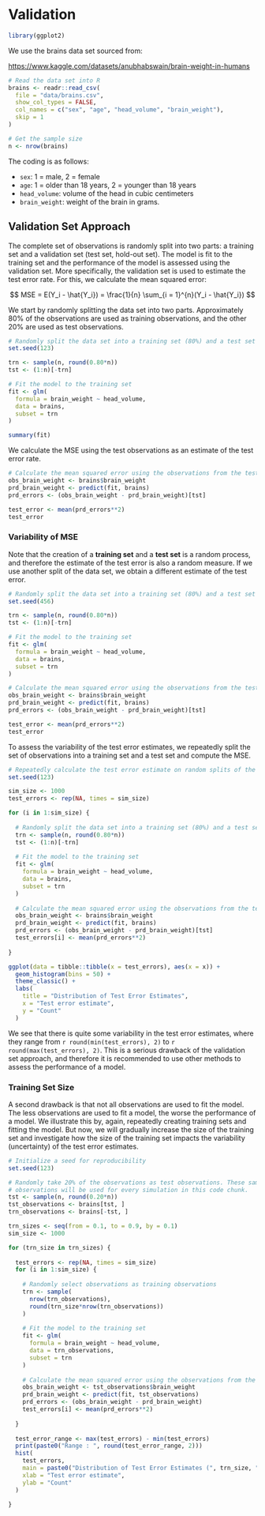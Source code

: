 # Validation

```r
library(ggplot2)
```

We use the brains data set sourced from:

[https://www.kaggle.com/datasets/anubhabswain/brain-weight-in-humans](Kaggle)

```r
# Read the data set into R
brains <- readr::read_csv(
  file = "data/brains.csv",
  show_col_types = FALSE,
  col_names = c("sex", "age", "head_volume", "brain_weight"),
  skip = 1
)

# Get the sample size
n <- nrow(brains)
```

The coding is as follows:

* `sex`: 1 = male, 2 = female
* `age`: 1 = older than 18 years, 2 = younger than 18 years
* `head_volume`: volume of the head in cubic centimeters
* `brain_weight`: weight of the brain in grams.

## Validation Set Approach

The complete set of observations is randomly split into two parts: a training 
set and a validation set (test set, hold-out set). The model is fit to the 
training set and the performance of the model is assessed using the validation 
set. More specifically, the validation set is used to estimate the test error 
rate. For this, we calculate the mean squared error:

$$
MSE = E(Y_i - \hat{Y_i}) = \frac{1}{n} \sum_{i = 1}^{n}(Y_i - \hat{Y_i})
$$

We start by randomly splitting the data set into two parts. Approximately 80% of
the observations are used as training observations, and the other 20% are used
as test observations.

```r
# Randomly split the data set into a training set (80%) and a test set (20%)
set.seed(123)

trn <- sample(n, round(0.80*n))
tst <- (1:n)[-trn]
```

```r
# Fit the model to the training set
fit <- glm(
  formula = brain_weight ~ head_volume,
  data = brains,
  subset = trn
)
```

```r
summary(fit)
```

We calculate the MSE using the test observations as an estimate of the test 
error rate.

```r
# Calculate the mean squared error using the observations from the test set
obs_brain_weight <- brains$brain_weight
prd_brain_weight <- predict(fit, brains)
prd_errors <- (obs_brain_weight - prd_brain_weight)[tst]

test_error <- mean(prd_errors**2)
test_error
```

### Variability of MSE

Note that the creation of a **training set** and a **test set** is a random
process, and therefore the estimate of the test error is also a random measure.
If we use another split of the data set, we obtain a different estimate of the
test error.

```r
# Randomly split the data set into a training set (80%) and a test set (20%)
set.seed(456)

trn <- sample(n, round(0.80*n))
tst <- (1:n)[-trn]

# Fit the model to the training set
fit <- glm(
  formula = brain_weight ~ head_volume,
  data = brains,
  subset = trn
)

# Calculate the mean squared error using the observations from the test set
obs_brain_weight <- brains$brain_weight
prd_brain_weight <- predict(fit, brains)
prd_errors <- (obs_brain_weight - prd_brain_weight)[tst]

test_error <- mean(prd_errors**2)
test_error
```

To assess the variability of the test error estimates, we repeatedly split the
set of observations into a training set and a test set and compute the MSE.

```r
# Repeatedly calculate the test error estimate on random splits of the data
set.seed(123)

sim_size <- 1000
test_errors <- rep(NA, times = sim_size)

for (i in 1:sim_size) {
  
  # Randomly split the data set into a training set (80%) and a test set (20%)
  trn <- sample(n, round(0.80*n))
  tst <- (1:n)[-trn]
  
  # Fit the model to the training set
  fit <- glm(
    formula = brain_weight ~ head_volume,
    data = brains,
    subset = trn
  )
  
  # Calculate the mean squared error using the observations from the test set
  obs_brain_weight <- brains$brain_weight
  prd_brain_weight <- predict(fit, brains)
  prd_errors <- (obs_brain_weight - prd_brain_weight)[tst]
  test_errors[i] <- mean(prd_errors**2)
  
}
```

```r
ggplot(data = tibble::tibble(x = test_errors), aes(x = x)) +
  geom_histogram(bins = 50) +
  theme_classic() +
  labs(
    title = "Distribution of Test Error Estimates",
    x = "Test error estimate",
    y = "Count"
  )
```

We see that there is quite some variability in the test error estimates, where 
they range from `r round(min(test_errors), 2)` to 
`r round(max(test_errors), 2)`. This is a serious drawback of the validation 
set approach, and therefore it is recommended to use other methods to assess 
the performance of a model.

### Training Set Size

A second drawback is that not all observations are used to fit the model. The 
less observations are used to fit a model, the worse the performance of a 
model. We illustrate this by, again, repeatedly creating training sets and 
fitting the model. But now, we will gradually increase the size of the training 
set and investigate how the size of the training set impacts the variability 
(uncertainty) of the test error estimates.

```r
# Initialize a seed for reproducibility
set.seed(123)

# Randomly take 20% of the observations as test observations. These same test 
# observations will be used for every simulation in this code chunk.
tst <- sample(n, round(0.20*n))
tst_observations <- brains[tst, ]
trn_observations <- brains[-tst, ]

trn_sizes <- seq(from = 0.1, to = 0.9, by = 0.1)
sim_size <- 1000

for (trn_size in trn_sizes) {
  
  test_errors <- rep(NA, times = sim_size)
  for (i in 1:sim_size) {
    
    # Randomly select observations as training observations
    trn <- sample(
      nrow(trn_observations),
      round(trn_size*nrow(trn_observations))
    )
    
    # Fit the model to the training set
    fit <- glm(
      formula = brain_weight ~ head_volume,
      data = trn_observations,
      subset = trn
    )
    
    # Calculate the mean squared error using the observations from the test set
    obs_brain_weight <- tst_observations$brain_weight
    prd_brain_weight <- predict(fit, tst_observations)
    prd_errors <- (obs_brain_weight - prd_brain_weight)
    test_errors[i] <- mean(prd_errors**2)
    
  }
  
  test_error_range <- max(test_errors) - min(test_errors)
  print(paste0("Range : ", round(test_error_range, 2)))
  hist(
    test_errors,
    main = paste0("Distribution of Test Error Estimates (", trn_size, ")"),
    xlab = "Test error estimate",
    ylab = "Count"
  )
  
}
```


